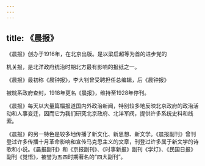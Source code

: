 ```yaml
---
---
---
```

title: 《晨报》
---



《晨报》创办于1916年，在北京出版。是以梁启超等为首的进步党的

机关报，是北洋政府统治时期北方最有影响的报纸之一。

《晨报》最初称《晨钟报》，李大钊曾受聘担任总编辑，后《晨钟报》

被皖系政府查封，1918年更名《晨报》，维持至1928年停刊。

《晨报》每天以大量篇幅报道国内外政治新闻，特别较多地反映北京政府的政治活动和人事变迁，因而它为我们研究北京政府、北洋军阀，提供许多系统史料和线索。

《晨报》的另一特色是较多地传播了新文化、新思想、新文学。《晨报副刊》曾刊登过许多传播十月革命影响和宣传马克思主义的文章，刊登过许多属于新文学的诗歌和小说。《晨报副刊》和《京报副刊》、《时事新报》副刊《学灯》、《民国日报》副刊《觉悟》，被誉为五四时期著名的“四大副刊”。